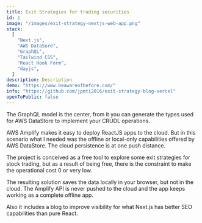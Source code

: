 ```yaml
---
title: Exit Strategies for trading securities
id: 1
image: "/images/exit-strategy-nextjs-web-app.png"
stack:
  [
    "Next.js",
    "AWS DataSore",
    "GraphQL",
    "Tailwind CSS",
    "React Hook Form",
    "dayjs",
  ]
description: Description
demo: "https://www.beawareofbefore.com/"
info: "https://github.com/jpmti2016/exit-strategy-blog-vercel"
openToPublic: false
---
```


The GraphQL model is the center, from it you can generate the types used for AWS DataStore to implement your CRUDL operations.

AWS Amplify makes it easy to deploy ReactJS apps to the cloud. But in this scenario what I needed was the offline or local-only capabilities offered by AWS DataStore. The cloud persistence is at one push distance.

The project is conceived as a free tool to explore some exit strategies for stock trading, but as a result of being free, there is the constraint to make the operational cost 0 or very low.

The resulting solution saves the data locally in your browser, but not in the cloud. The Amplify API is never pushed to the cloud and the app keeps working as a complete offline app.

Also it includes a blog to improve visibility for what Next.js has better SEO capabilities than pure React.
